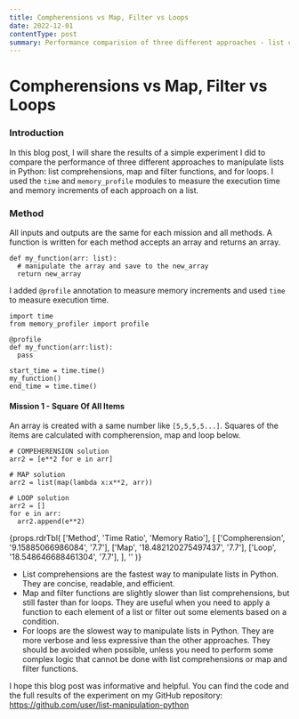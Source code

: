 ```yaml
---
title: Compherensions vs Map, Filter vs Loops
date: 2022-12-01
contentType: post
summary: Performance comparision of three different approaches - list comprehensions, map filters, and for-loops - in manipulating lists in Python based on their execution time and memory usage.
---
```


# Compherensions vs Map, Filter vs Loops


### Introduction
In this blog post, I will share the results of a simple experiment I did to compare the performance of three different approaches to manipulate lists in Python: list comprehensions, map and filter functions, and for loops. I used the `time` and `memory_profile` modules to measure the execution time and memory increments of each approach on a list.

### Method
All inputs and outputs are the same for each mission and all methods. A function is written for each method accepts an array and returns an array.
```
def my_function(arr: list):
  # manipulate the array and save to the new_array
  return new_array
```
I added `@profile` annotation to measure memory increments and used `time` to measure execution time.
```
import time
from memory_profiler import profile

@profile
def my_function(arr:list):
  pass

start_time = time.time()
my_function()
end_time = time.time()
```

#### Mission 1 - Square Of All Items
An array is created with a same number like `[5,5,5,5...]`. Squares of the items are calculated with compherension, map and loop below.
```
# COMPEHERENSION solution
arr2 = [e**2 for e in arr]

# MAP solution
arr2 = list(map(lambda x:x**2, arr))

# LOOP solution
arr2 = []
for e in arr:
  arr2.append(e**2)
```


{props.rdrTbl(
  ['Method', 'Time Ratio', 'Memory Ratio'],
  [
    ['Compherension', '9.15885066986084', '7.7'],
    ['Map', '18.482120275497437', '7.7'],
    ['Loop', '18.548646688461304', '7.7'],
  ],
  ''
)}



- List comprehensions are the fastest way to manipulate lists in Python. They are concise, readable, and efficient.
- Map and filter functions are slightly slower than list comprehensions, but still faster than for loops. They are useful when you need to apply a function to each element of a list or filter out some elements based on a condition.
- For loops are the slowest way to manipulate lists in Python. They are more verbose and less expressive than the other approaches. They should be avoided when possible, unless you need to perform some complex logic that cannot be done with list comprehensions or map and filter functions.

I hope this blog post was informative and helpful. You can find the code and the full results of the experiment on my GitHub repository: https://github.com/user/list-manipulation-python